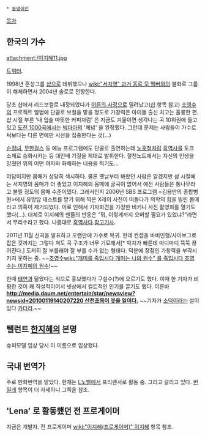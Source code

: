  * [[동명이인]]

[[목차]]

== 한국의 가수 ==

attachment:/이지혜11.jpg

[http://twitter.com/#!/jihyesharp 트위터].

1998년 혼성그룹 [[샵]]으로 데뷔했으나 [[wiki:"서지영" 과거 동료 모 멤버]]와의 불화로 그룹이 해체하면서 2004년 솔로로 전향한다.

당초 샵에서 리드보컬로 내정되었다가 [[어른의 사정]]으로 밀려났고([[샵]] 항목 참고) [[조영수]]의 프로젝트 앨범에 단골로 보컬을 맡을 정도로 가창력은 아이돌 출신 치고는 훌륭한 편. 샵 시절 부른 '내 입술 따뜻한 커피처럼' 은 지금도 겨울이면 생각나는 곡 10위권에 들고 있고 [[도전 1000곡]]에서는 [[빅마마]]의 '체념' 을 완창했다. 그런데 문제는 사람들이 가수로써보다는 다른 면에만 시선을 집중한다는 것(...)

[[순정녀]], [[무한걸스]] 등 예능 프로그램에도 단골로 출연하는데 [[노홍철]]처럼 [[흑역사]]를 토크 소재로 승화시키는 등 대인배 기질을 제대로 발휘한다. 절친노트에서는 자신의 인생을 망쳤던 위의 어떤 여자와 화해하는 내용을 찍기도...

여담이지만 몸매가 상당히 섹시하다. 물론 옛날부터 봐왔던 사람은 알겠지만 샵 시절에는 서지영의 몸매가 더 좋았고 이지혜의 몸매에 굴곡이 없어서 예전 사람들은 통나무라고 불릴 정도의 몸매 수준이였다. 그래서인지 2006년 SBS 프로그램 <김용만의 종합병원>에서 유방암 테스트를 받기 위해 찍은 X레이 사진이 떠돌다가 의학의 힘을 빌린 몸매라고 의혹이 제기되었다. 이로 인해서 기자회견을 가장한 비키니 사진 촬영회를 열기도 했다(...). 대체로 이지혜의 팬들의 반응은 "뭐, 이렇게까지 오버할 필요가 있었냐?"라면서 무리수라고 했다. 나름대로 [[흑역사]]다.[http://news.naver.com/main/read.nhn?mode=LSD&mid=sec&sid1=106&oid=109&aid=0000042355 참고기사].

2011년 11월 신곡을 발표하고 오랜만에 가수로 복귀. 헌데 컨셉을 바비인형/사이보그로 잡은 것까지는 그렇다 쳐도 곡 구조가 너무 기묘해서[* 박자가 빠른데 마디마디 뚝뚝 끊어진다.] 도저히 잘 부를래야 잘 부를 수가 없는 형태다. 덕분에 장점인 가창력을 부각시키지 못하는 중. ~~[[조영수]][[wiki:"개미를 죽입시다 개미는 나의 원수" 를 죽입시다 조영수는 이지혜의 원수]]!~~

한때 [[태연]]과 닮았다는 식으로 홍보했다가 구설수(?)에 오르기도 했다. 이때 한 기자가 비평한 것이 꽤 직설적이어서 넷상에서 컬트적인 인기를 끌기도 했다. 이른바 '''[[http://media.daum.net/entertain/star/newsview?newsid=20100119140207220 산천초목이 웃을 일이다.]]''' ~~기자가 [[소덕]]이라는 설이 있다 [[카더라]].~~

== 탤런트 [[한지혜]]의 본명 ==
슈퍼모델 입상 당시 이 이름으로 입상했다.

== 국내 번역가 == 
주로 만화번역을 맡았다. 현재는 [[L노벨]]에서 프리랜서로 활동 중. 그리고 갈리고 있다. [[번밀레]] 항목이 더 자세하니 그쪽을 참조.

== 'Lena' 로 활동했던 전 프로게이머 ==
지금은 개발자. 전 프로게이머 [[wiki:"이지혜(프로게이머)" 이지혜]] 항목 참조.
